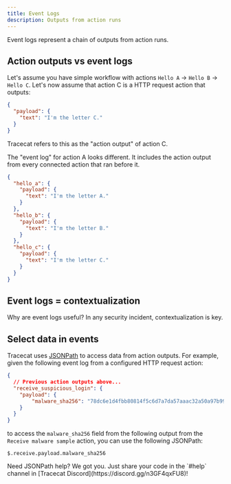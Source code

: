 ```yaml
---
title: Event Logs
description: Outputs from action runs
---
```


Event logs represent a chain of outputs from action runs.

## Action outputs vs event logs

Let's assume you have simple workflow with actions `Hello A` -> `Hello B` -> `Hello C`.
Let's now assume that action C is a HTTP request action that outputs:
```json
{
  "payload": {
    "text": "I'm the letter C."
  }
}
```
Tracecat refers to this as the "action output" of action C.

The "event log" for action A looks different.
It includes the action output from every connected action that ran before it.
```json
{
  "hello_a": {
    "payload": {
      "text": "I'm the letter A."
    }
  },
  "hello_b": {
    "payload": {
      "text": "I'm the letter B."
    }
  },
  "hello_c": {
    "payload": {
      "text": "I'm the letter C."
    }
  }
}
```

## Event logs = contextualization

Why are event logs useful? In any security incident, contextualization is key.

## Select data in events

Tracecat uses [JSONPath](https://jsonpath.com/) to access data from action outputs.
For example, given the following event log from a configured HTTP request action:
```json
{
  // Previous action outputs above...
  "receive_suspicious_login": {
    "payload": {
        "malware_sha256": "78dc6e1d4fbb80814f5c6d7a7da57aaac32a50a97b9963461ff0a19834246d94"
    }
  }
}
```

to access the `malware_sha256` field from the following output from the `Receive malware sample` action,
you can use the following JSONPath:

```
$.receive.payload.malware_sha256
```

<Tip>
Need JSONPath help? We got you.
Just share your code in the `#help` channel in [Tracecat Discord](https://discord.gg/n3GF4qxFU8)!
</Tip>
